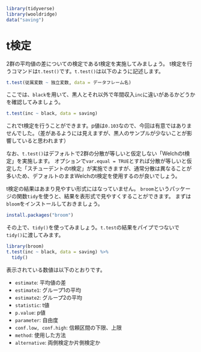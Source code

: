 ```r
library(tidyverse)
library(wooldridge)
data("saving")
```

# t検定 {#Ttest}
2群の平均値の差についての検定であるt検定を実施してみましょう。
t検定を行うコマンドは`t.test()`です。`t.test()`は以下のように記述します。

```r
t.test(従属変数 ~ 独立変数, data = データフレーム名)
```

ここでは、`black`を用いて、黒人とそれ以外で年間収入`inc`に違いがあるかどうかを確認してみましょう。

```r
t.test(inc ~ black, data = saving)
```
これでt検定を行うことができます。p値は`0.103`なので、今回は有意ではありませんでした。（差があるようには見えますが、黒人のサンプルが少ないことが影響していると思われます）

なお、`t.test()`はデフォルトで2群の分散が等しいと仮定しない「Welchのt検定」を実施します。
オプションで`var.equal = TRUE`とすれば分散が等しいと仮定した「スチューデントのt検定」が実施できますが、通常分散は異なることが多いため、デフォルトのままWelchのt検定を使用するのが良いでしょう。

t検定の結果はあまり見やすい形式にはなっていません。
`broom`というパッケージの関数`tidy`を使うと、結果を表形式で見やすくすることができます。
まずは`bloom`をインストールしておきましょう。

```r
install.packages("broom")
```

その上で、`tidy()`を使ってみましょう。`t.test`の結果をパイプでつないで`tidy()`に渡してみます。

```r
library(broom)
t.test(inc ~ black, data = saving) %>%
  tidy()
```

表示されている数値は以下のとおりです。

- `estimate`: 平均値の差
- `estimate1`: グループ1の平均
- `estimate2`: グループ2の平均
- `statistic`: t値
- `p.value`: p値
- `parameter`: 自由度
- `conf.low, conf.high`: 信頼区間の下限、上限
- `method`: 使用した方法
- `alternative`: 両側検定か片側検定か
